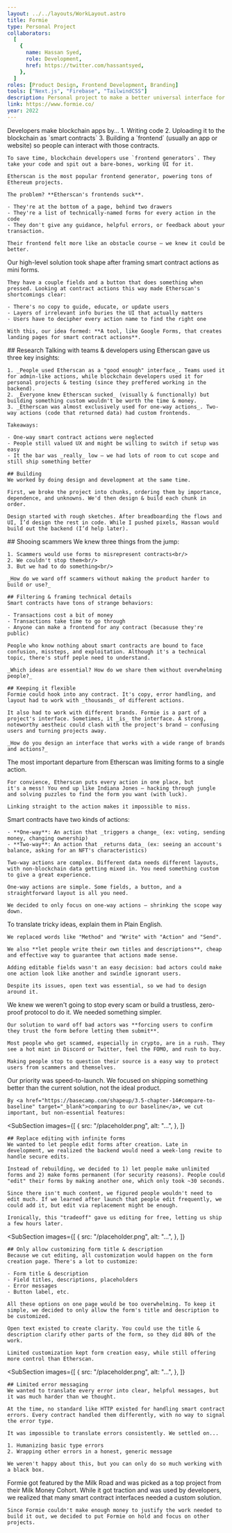 ```yaml
---
layout: ../../layouts/WorkLayout.astro
title: Formie
type: Personal Project
collaborators:
  [
    {
      name: Hassan Syed,
      role: Development,
      href: https://twitter.com/hassantsyed,
    },
  ]
roles: [Product Design, Frontend Development, Branding]
tools: ["Next.js", "Firebase", "TailwindCSS"]
description: Personal project to make a better universal interface for smart contracts.
link: https://www.formie.co/
year: 2022
---
```



<Section title="Problem">
  <SubSection
    images={[
      { 
        src: "/work/formie/annotated-etherscan-page.png", 
        alt: "Etherscan's interface for smart contract actions",
      }
    ]}
  >
    Developers make blockchain apps by...
    1. Writing code
    2. Uploading it to the blockchain as `smart contracts`
    3. Building a `frontend` (usually an app or website) so people can interact with those contracts.

    To save time, blockchain developers use `frontend generators`. They take your code and spit out a bare-bones, working UI for it.

    Etherscan is the most popular frontend generator, powering tons of Ethereum projects.

    The problem? **Etherscan's frontends suck**.

    - They're at the bottom of a page, behind two drawers
    - They're a list of technically-named forms for every action in the code
    - They don't give any guidance, helpful errors, or feedback about your transaction.

    Their frontend felt more like an obstacle course — we knew it could be better.

  </SubSection>
</Section>

<Section title="Idea">
  <SubSection
    images={[
      { 
        src: "/work/formie/first-idea-for-form-builder.png", 
        alt: "First sketch of form builder UI",
      }
    ]}
  > 
    Our high-level solution took shape after framing smart contract actions as mini forms.
    
    They have a couple fields and a button that does something when pressed. Looking at contract actions this way made Etherscan's shortcomings clear:

    - There's no copy to guide, educate, or update users
    - Layers of irrelevant info buries the UI that actually matters
    - Users have to decipher every action name to find the right one

    With this, our idea formed: **A tool, like Google Forms, that creates landing pages for smart contract actions**.

  </SubSection>
</Section>

<Section title="Process">
  <SubSection
    images={[
      { 
        src: "/work/formie/process/chunks.png", 
        alt: "Work chunks, sequenced in FigJam",
      },
      { 
        src: "/work/formie/process/flow.png", 
        alt: "First breadboard flow",
      },
      { 
        src: "/work/formie/process/sketch.png", 
        alt: "Sketch of form page's header",
      },
    ]} 
    isUsingCarouselle={true}
  >
    ## Research
    Talking with teams & developers using Etherscan gave us three key insights:

    1. _People used Etherscan as a "good enough" interface_. Teams used it for admin-like actions, while blockchain developers used it for personal projects & testing (since they preffered working in the backend).
    2. _Everyone knew Etherscan sucked_ (visually & functionally) but building something custom wouldn't be worth the time & money.
    3. _Etherscan was almost exclusively used for one-way actions_. Two-way actions (code that returned data) had custom frontends.

    Takeaways:

    - One-way smart contract actions were neglected
    - People still valued UX and might be willing to switch if setup was easy
    - It the bar was _really_ low — we had lots of room to cut scope and still ship something better

    ## Building
    We worked by doing design and development at the same time.

    First, we broke the project into chunks, ordering them by importance, dependence, and unknowns. We'd then design & build each chunk in order.

    Design started with rough sketches. After breadboarding the flows and UI, I’d design the rest in code. While I pushed pixels, Hassan would build out the backend (I’d help later).

  </SubSection>
</Section>

<Section title="Challenges">
  <SubSection
    images={[
      { 
        src: "/placeholder.png", 
        alt: "...",
      },
    ]} 
  >
    ## Shooing scammers
    We knew three things from the jump:
    
    1. Scammers would use forms to misrepresent contracts<br/>
    2. We couldn't stop them<br/>
    3. But we had to do something<br/>

    _How do we ward off scammers without making the product harder to build or use?_

    ## Filtering & framing technical details
    Smart contracts have tons of strange behaviors:

    - Transactions cost a bit of money
    - Transactions take time to go through
    - Anyone can make a frontend for any contract (becasuse they're public)

    People who know nothing about smart contracts are bound to face confusion, missteps, and exploitation. Although it's a technical topic, there's stuff peple need to understand.

    _Which ideas are essential? How do we share them without overwhelming people?_

    ## Keeping it flexible
    Formie could hook into any contract. It's copy, error handling, and layout had to work with _thousands_ of different actions.

    It also had to work with different brands. Formie is a part of a project's interface. Sometimes, it _is_ the interface. A strong, noteworthy aestheic could clash with the project's brand — confusing users and turning projects away.

    _How do you design an interface that works with a wide range of brands and actions?_

  </SubSection>
</Section>

<Section title="One page, one action">
  <SubSection
    images={[
      { 
        src: "/work/formie/decisions/one-page.png", 
        alt: "Form for Uniswap's Delegate action",
      },
    ]} 
  >
    The most important departure from Etherscan was limiting forms to a single
    action.
    
    For convience, Etherscan puts every action in one place, but
    it's a mess! You end up like Indiana Jones — hacking through jungle and solving puzzles to find the form you want (with luck).

    Linking straight to the action makes it impossible to miss.

  </SubSection>
</Section>

<Section title="Only supporting one-way actions">
  <SubSection
    images={[
      { 
        src: "/work/formie/decisions/one-way-actions.png", 
        alt: "UI for picking a form's action",
      },
    ]} 
  >
    Smart contracts have two kinds of actions: 
    
    - **One-way**: An action that _triggers a change_ (ex: voting, sending money, changing ownership) 
    - **Two-way**: An action that _returns data_ (ex: seeing an account's balance, asking for an NFT's characteristics) 
    
    Two-way actions are complex. Different data needs different layouts, with non-blockchain data getting mixed in. You need something custom to give a great experience.

    One-way actions are simple. Some fields, a button, and a straightforward layout is all you need.

    We decided to only focus on one-way actions — shrinking the scope way down.

  </SubSection>
</Section>

<Section title="Using human words">
  <SubSection
    images={[
      { 
        src: "/work/formie/decisions/words/title-and-description.png", 
        alt: "UI for editing title & description",
      },
    ]} 
  >
   To translate tricky ideas, explain them in Plain English.

    We replaced words like "Method" and "Write" with "Action" and "Send".

    We also **let people write their own titles and descriptions**, cheap and effective way to guarantee that actions made sense.

    Adding editable fields wasn't an easy decision: bad actors could make one action look like another and swindle ignorant users.

    Despite its issues, open text was essential, so we had to design around it.

  </SubSection>
</Section>

<Section title="Forcing people to confirm trust">
  <SubSection
    images={[
      { 
        src: "/work/formie/decisions/trust.png", 
        alt: "Confirmation checkbox at the end of every form",
      },
    ]} 
  >
    We knew we weren't going to stop every scam or build a trustless, zero-proof protocol to do it. We needed something simpler.

    Our solution to ward off bad actors was **forcing users to confirm they trust the form before letting them submit**.

    Most people who get scammed, especially in crypto, are in a rush. They see a hot mint in Discord or Twitter, feel the FOMO, and rush to buy.

    Making people stop to question their source is a easy way to protect users from scammers and themselves.

  </SubSection>
</Section>

<Section title="Tradeoffs">
  <SubSection>
    Our priority was speed-to-launch. We focused on shipping something better than the current solution, not the ideal product.
    
    By <a href="https://basecamp.com/shapeup/3.5-chapter-14#compare-to-baseline" target="_blank">comparing to our baseline</a>, we cut important, but non-essential features:
  </SubSection>

  <SubSection
    images={[
      { 
        src: "/placeholder.png", 
        alt: "...",
      },
    ]} 
  >
    ## Replace editing with infinite forms
    We wanted to let people edit forms after creation. Late in development, we realized the backend would need a week-long rewite to handle secure edits.

    Instead of rebuilding, we decided to 1) let people make unlimited forms and 2) make forms permanent (for security reasons). People could "edit" their forms by making another one, which only took ~30 seconds.

    Since there isn't much content, we figured people wouldn't need to edit much. If we learned after launch that people edit frequently, we could add it, but edit via replacement might be enough.

    Ironically, this "tradeoff" gave us editing for free, letting us ship a few hours later.

  </SubSection>
  
  <SubSection
    images={[
      { 
        src: "/placeholder.png", 
        alt: "...",
      },
    ]} 
  >
    ## Only allow customizing form title & description
    Because we cut editing, all customization would happen on the form creation page. There's a lot to customize:

    - Form title & description
    - Field titles, descriptions, placeholders
    - Error messages
    - Button label, etc.

    All these options on one page would be too overwhelming. To keep it simple, we decided to only allow the form's title and description to be customized.

    Open text existed to create clarity. You could use the title & description clarify other parts of the form, so they did 80% of the work.

    Limited customization kept form creation easy, while still offering more control than Etherscan.

  </SubSection>

  <SubSection
    images={[
      { 
        src: "/placeholder.png", 
        alt: "...",
      },
    ]} 
  >
    ## Limited error messaging
    We wanted to translate every error into clear, helpful messages, but it was much harder than we thought.

    At the time, no standard like HTTP existed for handling smart contract errors. Every contract handled them differently, with no way to signal the error type.

    It was impossible to translate errors consistently. We settled on...

    1. Humanizing basic type errors
    2. Wrapping other errors in a honest, generic message

    We weren't happy about this, but you can only do so much working with a black box.

  </SubSection>
</Section>

<Section title="Result">
  <SubSection>
    Formie got featured by the Milk Road and was picked as a top project from their Milk Money Cohort. While it got traction and was used by developers, we realized that many smart contract interfaces needed a custom solution.

    Since Formie couldn't make enough money to justify the work needed to build it out, we decided to put Formie on hold and focus on other projects.

  </SubSection>
</Section>
